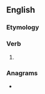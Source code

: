 ==English==

===Etymology===
{{suffix|en|note|est|nocat=1}}

===Verb===
{{head|en|verb form}}

# {{en-archaic second-person singular of|note|lang=en}}

===Anagrams===
* {{anagrams|en|a=enostt|Teston|Tetons|Totnes|ostent|teston}}